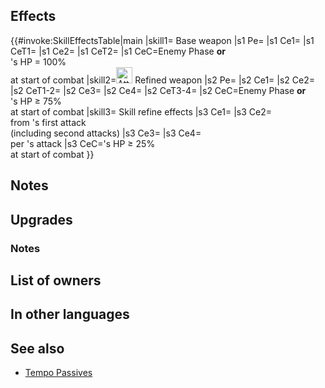 {{Weapon Infobox
|tagid=SID_影の英雄の剣
|weaponType=Sword
|might=16
|range=1
|cooldown=-1
|effect=Accelerates Special trigger (cooldown count-1). If foe initiates combat or if foe's HP = 100% at start of combat, neutralizes penalties on unit and inflicts Atk/Spd/Def-5 on foe during combat.
|cost=400
|exclusive=1
|statModifiers=0,16,0,0,0
|required=Silver Sword
|refinePaths=default
|refineSP=400
|refineMedals=500
|refineDews=200
|upgradedEffect=Accelerates Special trigger (cooldown count-1). If foe initiates combat or if foe's HP ≥ 75% at start of combat, neutralizes unit's penalties, inflicts Atk/Spd/Def-5 on foe, and neutralizes effects that grant "Special cooldown charge +X" to foe or inflict "Special cooldown charge -X" on unit during combat.
|effectSkill1=At start of combat, if unit's HP ≥ 25%, grants Atk/Spd/Def/Res+4 to unit, reduces damage from foe's first attack by 40% ("first attack" normally means only the first strike; for effects that grant "unit attacks twice," it means the first and second strikes), and deals damage = 20% of unit's Spd during combat (excluding area-of-effect Specials), and also, when unit deals damage to foe, restores 7 HP to unit (triggers even if 0 damage is dealt).
|properties=random_owner
}}
==Effects==
{{#invoke:SkillEffectsTable|main
|skill1={{SCi|weapon}} Base weapon
|s1 Pe={{Eft|Accelerates Special}}
|s1 Ce1={{Eft|Temporary debuffs|Atk/Spd/Def|5}}
|s1 CeT1={{Tgt|Foe}}
|s1 Ce2={{Eft|Neutralize Penalty}}
|s1 CeT2={{Tgt|Unit}}
|s1 CeC=Enemy Phase '''or'''<br>{{Tgt|Foe}}'s HP = 100%<br>at start of combat
|skill2=[[File:Attack Plus W.png|x26px|class=inline-icon]] Refined weapon
|s2 Pe={{Eft|Accelerates Special}}
|s2 Ce1={{Eft|Temporary debuffs|Atk/Spd/Def|5}}
|s2 Ce2={{Eft|Neutralize Accelerate Charge}}
|s2 CeT1-2={{Tgt|Foe}}
|s2 Ce3={{Eft|Neutralize Guard}}
|s2 Ce4={{Eft|Neutralize Penalty}}
|s2 CeT3-4={{Tgt|Unit}}
|s2 CeC=Enemy Phase '''or'''<br>{{Tgt|Foe}}'s HP ≥ 75%<br>at start of combat
|skill3={{Si|Blade of Shadow|refine=Skill1}} Skill refine effects
|s3 Ce1={{Eft|Temporary buffs|Atk/Spd/Def/Res|4}}
|s3 Ce2={{Eft|Damage Reduction|40%}}<br>from {{Tgt|Foe}}'s first attack<br>(including second attacks)
|s3 Ce3={{Eft|Damage Boost|20% of {{Tgt|Unit}}'s Spd}}
|s3 Ce4={{Eft|Heal|7}}<br>per {{Tgt|Unit}}'s attack
|s3 CeC={{Tgt|Unit}}'s HP ≥ 25%<br>at start of combat
}}
==Notes==
{{IfFoeInitiates}}
{{Penalty neutralization}}
{{Temporary debuffs}}
==Upgrades==
{{Weapon Upgrade List}}
===Notes===
{{CooldownChargePlusNeutralization|name=Refined Blade of Shadow}}
{{CooldownChargeMinusNeutralization|name=Refined Blade of Shadow}}
{{DamagePercentageReduction}}
{{Temporary buffs|name={{St|Blade of Shadow|refine=Skill1}}}}
{{CombatHPRecovery|name={{St|Blade of Shadow|refine=Skill1}}}}
==List of owners==
{{Skill Hero List}}
==In other languages==
{{OtherLanguages
|english=Blade of Shadow
|japanese=影の英雄の剣
|german=Schattenklinge
|spanishEU=Hoja sombría
|spanishLA=Hoja sombría
|french=Lame d'ombre
|italian=Spada ombrosa
|chineseTW=影之英雄劍
|portuguese=Espada obscura
}}
==See also==
{{See also skills|cond=(Description LIKE '%foe initiates combat%foe_s HP%neutralizes%penalt%on unit%during combat%' OR Description LIKE '%foe initiates combat%foe_s HP%inflicts%/%-%during combat%' AND Description NOT LIKE '%neutralizes%bonuses%') AND Exclusive='1'}}
* [[Tempo Passives]]
{{Weapons Navbox}}